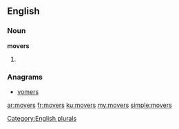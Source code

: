 ==English==

===Noun===
'''movers'''

# {{plural of|mover}}

===Anagrams===
* [[vomers#English|vomers]]

[[Category:English plurals]]

[[ar:movers]]
[[fr:movers]]
[[ku:movers]]
[[my:movers]]
[[simple:movers]]